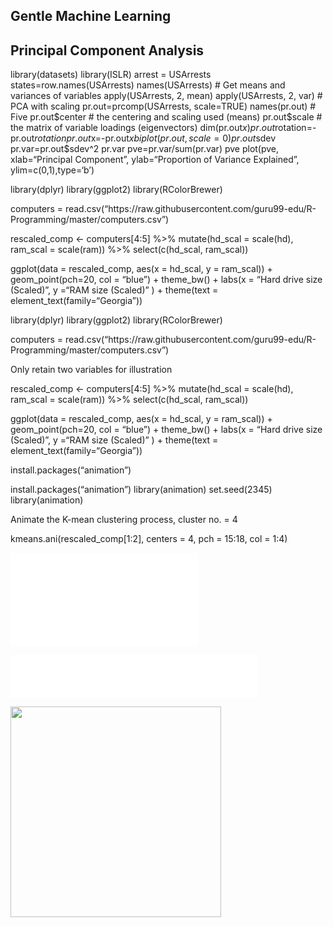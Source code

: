 ## Gentle Machine Learning

## Principal Component Analysis

library(datasets) library(ISLR) arrest = USArrests states=row.names(USArrests) names(USArrests) \# Get means and variances of variables apply(USArrests, 2, mean) apply(USArrests, 2, var) \# PCA with scaling pr.out=prcomp(USArrests, scale=TRUE) names(pr.out) \# Five pr.out$center # the centering and scaling used (means) pr.out$scale \# the matrix of variable loadings (eigenvectors) dim(pr.out$x) pr.out$rotation=-pr.out$rotation pr.out$x=-pr.out$x biplot(pr.out, scale=0) pr.out$sdev pr.var=pr.out\$sdev\^2 pr.var pve=pr.var/sum(pr.var) pve plot(pve, xlab="Principal Component", ylab="Proportion of Variance Explained", ylim=c(0,1),type='b')

library(dplyr) library(ggplot2) library(RColorBrewer)

computers = read.csv("https://raw.githubusercontent.com/guru99-edu/R-Programming/master/computers.csv")

rescaled_comp \<- computers\[4:5\] %\>% mutate(hd_scal = scale(hd), ram_scal = scale(ram)) %\>% select(c(hd_scal, ram_scal))

ggplot(data = rescaled_comp, aes(x = hd_scal, y = ram_scal)) + geom_point(pch=20, col = "blue") + theme_bw() + labs(x = "Hard drive size (Scaled)", y ="RAM size (Scaled)" ) + theme(text = element_text(family="Georgia"))

library(dplyr) library(ggplot2) library(RColorBrewer)

computers = read.csv("https://raw.githubusercontent.com/guru99-edu/R-Programming/master/computers.csv")

Only retain two variables for illustration

rescaled_comp \<- computers\[4:5\] %\>% mutate(hd_scal = scale(hd), ram_scal = scale(ram)) %\>% select(c(hd_scal, ram_scal))

ggplot(data = rescaled_comp, aes(x = hd_scal, y = ram_scal)) + geom_point(pch=20, col = "blue") + theme_bw() + labs(x = "Hard drive size (Scaled)", y ="RAM size (Scaled)" ) + theme(text = element_text(family="Georgia"))

install.packages("animation")

install.packages("animation") library(animation) set.seed(2345) library(animation)

Animate the K-mean clustering process, cluster no. = 4

kmeans.ani(rescaled_comp\[1:2\], centers = 4, pch = 15:18, col = 1:4)

![](Rplot08.pdf)

![](Rplot09.pdf){fig-align="left" width="394" height="68"}

![](Rplot10.png){fig-align="center" width="337"}
